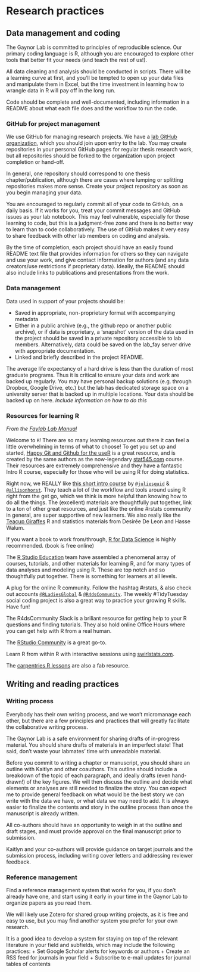 # Research practices {#research}

## Data management and coding

The Gaynor Lab is committed to principles of reproducible science. Our primary coding language is R, although you are encouraged to explore other tools that better fit your needs (and teach the rest of us!). 

All data cleaning and analysis should be conducted in scripts. There will be a learning curve at first, and you'll be tempted to open up your data files and manipulate them in Excel, but the time investment in learning how to wrangle data in R will pay off in the long run.

Code should be complete and well-documented, including information in a README about what each file does and the workflow to run the code.

### GitHub for project management

We use GitHub for managing research projects. We have a [lab GitHub organization](https://github.com/gaynor-lab), which you should join upon entry to the lab. You may create repositories in your personal GitHub pages for regular thesis research work, but all repositories should be forked to the organization upon project completion or hand-off.

In general, one repository should correspond to one thesis chapter/publication, although there are cases where lumping or splitting repositories makes more sense. Create your project repository as soon as you begin managing your data. 

You are encouraged to regularly commit all of your code to GitHub, on a daily basis. If it works for you, treat your commit messages and GitHub issues as your lab notebook. This may feel vulnerable, especially for those learning to code, but this is a judgment-free zone and there is no better way to learn than to code collaboratively. The use of GitHub makes it very easy to share feedback with other lab members on coding and analysis.

By the time of completion, each project should have an easily found README text file that provides information for others so they can navigate and use your work, and give contact information for authors (and any data creators/use restrictions if proprietary data). Ideally, the README should also include links to publications and presentations from the work.

### Data management

Data used in support of your projects should be:

* Saved in appropriate, non-proprietary format with accompanying metadata
* Either in a public archive (e.g., the github repo or another public archive), or if data is proprietary, a 'snapshot' version of the data used in the project should be saved in a private repository accessible to lab members. Alternatively, data could be saved on the lab_fay server drive with appropriate documentation. 
* Linked and briefly described in the project README.

The average life expectancy of a hard drive is less than the duration of most graduate programs. Thus it is critical to ensure your data and work are backed up regularly. You may have personal backup solutions (e.g. through Dropbox, Google Drive, etc.) but the lab has dedicated storage space on a university server that is backed up in multiple locations. Your data should be backed up on here. *Include information on how to do this* 

### Resources for learning R

*From the [Faylab Lab Manual](https://thefaylab.github.io/lab-manual/)*

Welcome to `R`! There are so many learning resources out there it can feel a little overwhelming in terms of what to choose! To get you set up and started, [Happy Git and Github for the useR](https://happygitwithr.com/) is a great resource, and is created by the same authors as the now-legendary [stat545.com](stat545.com) course. Their resources are extremely comprehensive and they have a fantastic Intro R course, especially for those who will be using R for doing statistics.   

Right now, we REALLY like [this short intro course](https://rstudio-conf-2020.github.io/r-for-excel/) by [`@juliesquid`](https://twitter.com/juliesquid) & [`@allisonhorst`](https://twitter.com/allisonhorst). They teach a lot of the workflow and tools around using R right from the get go, which we think is more helpful than knowing how to do all the things. The (excellent) materials are thoughtfully put together, link to a ton of other great resources, and just like the online #rstats community in general, are super supportive of new learners. We also really like the [Teacup Giraffes](https://tinystats.github.io/teacups-giraffes-and-statistics/index.html) R and statistics materials from Desirée De Leon and Hasse Walum.   

If you want a book to work from/through, [R for Data Science](r4ds.had.co.nz) is highly recommended.  (book is free online)  

The [R Studio Education](https://education.rstudio.com/) team have assembled a phenomenal array of courses, tutorials, and other materials for learning R, and for many types of data analyses and modeling using R. These are top notch and so thoughtfully put together. There is something for learners at all levels.  

A plug for the online R community. Follow the hashtag #rstats, & also check out accounts [`@RLadiesGlobal`](https://twitter.com/RLadiesGlobal) & [`@R4dsCommunity`](https://twitter.com/R4dsCommunity). The weekly #TidyTuesday social coding project is also a great way to practice your growing R skills. Have fun!  

The R4dsCommunity Slack is a briliant resource for getting help to your R questions and finding tutorials. They also hold online Office Hours where you can get help with R from a real human.  

The [RStudio Community](https://community.rstudio.com/) is a great go-to.  

Learn R from within R with interactive sessions using [swirlstats.com](swirlstats.com).  

The [carpentries R lessons](https://datacarpentry.org/R-ecology-lesson/) are also a fab resource.  



## Writing and reading practices

### Writing process

Everybody has their own writing process, and we won't micromanage each other, but there are a few principles and practices that will greatly facilitate the collaborative writing process.

The Gaynor Lab is a safe environment for sharing drafts of in-progress material. You should share drafts of materials in an imperfect state! That said, don't waste your labmates' time with unreadable material.

Before you commit to writing a chapter or manuscript, you should share an outline with Kaitlyn and other coauthors. This outline should include a breakdown of the topic of each paragraph, and ideally drafts (even hand-drawn!) of the key figures. We will then discuss the outline and decide what elements or analyses are still needed to finalize the story. You can expect me to provide general feedback on what would be the best story we can write with the data we have, or what data we may need to add. It is always easier to finalize the contents and story in the outline process than once the manuscript is already written.

All co-authors should have an opportunity to weigh in at the outline and draft stages, and must provide approval on the final manuscript prior to submission.

Kaitlyn and your co-authors will provide guidance on target journals and the submission process, including writing cover letters and addressing reviewer feedback.


### Reference management

Find a reference management system that works for you, if you don't already have one, and start using it early in your time in the Gaynor Lab to organize papers as you read them.

We will likely use Zotero for shared group writing projects, as it is free and easy to use, but you may find another system you prefer for your own research.

It is a good idea to develop a system for staying on top of the relevant literature in your field and subfields, which may include the following practices:
+ Set Google Scholar alerts for keywords or authors
+ Create an RSS feed for journals in your field
+ Subscribe to e-mail updates for journal tables of contents